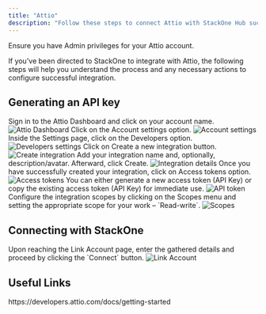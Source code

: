 ```yaml
---
title: "Attio"
description: "Follow these steps to connect Attio with StackOne Hub successfully."
---
```



<Warning>
  Ensure you have Admin privileges for your Attio account.
</Warning>

If you've been directed to StackOne to integrate with Attio, the following steps will help you understand the process and any necessary actions to configure successful integration.

## Generating an API key

<Steps>
  <Step title="Sign in to Attio">
    Sign in to the Attio Dashboard and click on your account name.
    <Frame>
      <img className='rounded-md' style={{ margin: '0 auto', border: '1px solid #efefef' }} alt="Attio Dashboard" src="/images/attio/image1.png" />
    </Frame>
  </Step>

  <Step title="Go to Account settings">
    Click on the Account settings option.
    <Frame>
      <img className='rounded-md' style={{ margin: '0 auto', border: '1px solid #efefef' }} alt="Account settings" src="/images/attio/image2.png" />
    </Frame>
  </Step>

  <Step title="Open Developers settings">
    Inside the Settings page, click on the Developers option.
    <Frame>
      <img className='rounded-md' style={{ margin: '0 auto', border: '1px solid #efefef' }} alt="Developers settings" src="/images/attio/image3.png" />
    </Frame>
  </Step>

  <Step title="Create a new integration">
    Click on Create a new integration button.
    <Frame>
      <img className='rounded-md' style={{ margin: '0 auto', border: '1px solid #efefef' }} alt="Create integration" src="/images/attio/image4.png" />
    </Frame>
  </Step>

  <Step title="Add integration details">
    Add your integration name and, optionally, description/avatar. Afterward, click Create.
    <Frame>
      <img className='rounded-md' style={{ margin: '0 auto', border: '1px solid #efefef' }} alt="Integration details" src="/images/attio/image5.png" />
    </Frame>
  </Step>

  <Step title="Access tokens">
    Once you have successfully created your integration, click on Access tokens option.
    <Frame>
      <img className='rounded-md' style={{ margin: '0 auto', border: '1px solid #efefef' }} alt="Access tokens" src="/images/attio/image6.png" />
    </Frame>
  </Step>

  <Step title="Generate or copy API token">
    You can either generate a new access token (API Key) or copy the existing access token (API Key) for immediate use.
    <Frame>
      <img className='rounded-md' style={{ margin: '0 auto', border: '1px solid #efefef' }} alt="API token" src="/images/attio/image7.png" />
    </Frame>
  </Step>

  <Step title="Configure integration scopes">
    Configure the integration scopes by clicking on the Scopes menu and setting the appropriate scope for your work – `Read-write`.
    <Frame>
      <img className='rounded-md' style={{ margin: '0 auto', border: '1px solid #efefef' }} alt="Scopes" src="/images/attio/image8.png" />
    </Frame>
  </Step>
</Steps>

## Connecting with StackOne

<Steps>
  <Step title="Enter the Details">
    Upon reaching the Link Account page, enter the gathered details and proceed by clicking the `Connect` button.
    <Frame>
      <img className='rounded-md' style={{ margin: '0 auto', border: '1px solid #efefef' }} alt="Link Account" src="/images/attio/image9.png" />
    </Frame>
  </Step>
</Steps>

<IntegrationFooter />

## Useful Links
<Card title="API Reference" icon="link" href="https://developers.attio.com/docs/getting-started">
  https://developers.attio.com/docs/getting-started
</Card>
